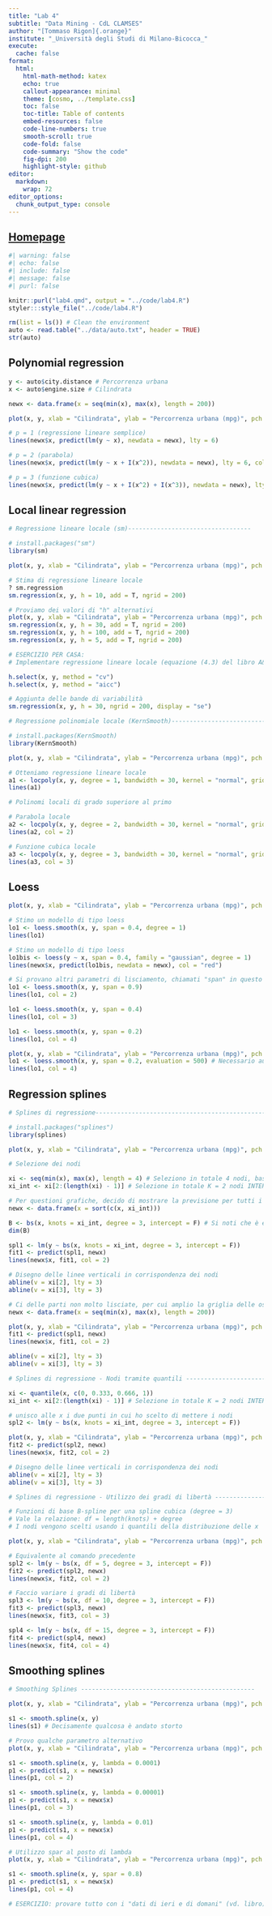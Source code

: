 ```yaml
---
title: "Lab 4"
subtitle: "Data Mining - CdL CLAMSES"
author: "[Tommaso Rigon]{.orange}"
institute: "_Università degli Studi di Milano-Bicocca_"
execute:
  cache: false
format:
  html:
    html-math-method: katex
    echo: true
    callout-appearance: minimal
    theme: [cosmo, ../template.css]
    toc: false
    toc-title: Table of contents
    embed-resources: false
    code-line-numbers: true
    smooth-scroll: true
    code-fold: false
    code-summary: "Show the code"
    fig-dpi: 200
    highlight-style: github
editor: 
  markdown: 
    wrap: 72
editor_options: 
  chunk_output_type: console
---
```


## [Homepage](../index.html)

```r
#| warning: false
#| echo: false
#| include: false
#| message: false
#| purl: false

knitr::purl("lab4.qmd", output = "../code/lab4.R")
styler:::style_file("../code/lab4.R")
```

```r
rm(list = ls()) # Clean the environment
auto <- read.table("../data/auto.txt", header = TRUE)
str(auto)
```

## Polynomial regression

```r
y <- auto$city.distance # Percorrenza urbana
x <- auto$engine.size # Cilindrata

newx <- data.frame(x = seq(min(x), max(x), length = 200))

plot(x, y, xlab = "Cilindrata", ylab = "Percorrenza urbana (mpg)", pch = 16)

# p = 1 (regressione lineare semplice)
lines(newx$x, predict(lm(y ~ x), newdata = newx), lty = 6)

# p = 2 (parabola)
lines(newx$x, predict(lm(y ~ x + I(x^2)), newdata = newx), lty = 6, col = "red")

# p = 3 (funzione cubica)
lines(newx$x, predict(lm(y ~ x + I(x^2) + I(x^3)), newdata = newx), lty = 6, col = "green")
```

## Local linear regression

```r
# Regressione lineare locale (sm)----------------------------------

# install.packages("sm")
library(sm)

plot(x, y, xlab = "Cilindrata", ylab = "Percorrenza urbana (mpg)", pch = 16)

# Stima di regressione lineare locale
? sm.regression
sm.regression(x, y, h = 10, add = T, ngrid = 200)

# Proviamo dei valori di "h" alternativi
plot(x, y, xlab = "Cilindrata", ylab = "Percorrenza urbana (mpg)", pch = 16)
sm.regression(x, y, h = 30, add = T, ngrid = 200)
sm.regression(x, y, h = 100, add = T, ngrid = 200)
sm.regression(x, y, h = 5, add = T, ngrid = 200)

# ESERCIZIO PER CASA:
# Implementare regressione lineare locale (equazione (4.3) del libro A&S) e selezionare il parametro h tramite convalida incrociata. Si noti che nel caso della leave-one-out è possibile adattare equazione (3.4) in questo contesto.

h.select(x, y, method = "cv")
h.select(x, y, method = "aicc")

# Aggiunta delle bande di variabilità
sm.regression(x, y, h = 30, ngrid = 200, display = "se")

# Regressione polinomiale locale (KernSmooth)---------------------------------------

# install.packages(KernSmooth)
library(KernSmooth)

plot(x, y, xlab = "Cilindrata", ylab = "Percorrenza urbana (mpg)", pch = 16)

# Otteniamo regressione lineare locale
a1 <- locpoly(x, y, degree = 1, bandwidth = 30, kernel = "normal", gridsize = 200)
lines(a1)

# Polinomi locali di grado superiore al primo

# Parabola locale
a2 <- locpoly(x, y, degree = 2, bandwidth = 30, kernel = "normal", gridsize = 200)
lines(a2, col = 2)

# Funzione cubica locale
a3 <- locpoly(x, y, degree = 3, bandwidth = 30, kernel = "normal", gridsize = 200)
lines(a3, col = 3)
```

## Loess

```r
plot(x, y, xlab = "Cilindrata", ylab = "Percorrenza urbana (mpg)", pch = 16)

# Stimo un modello di tipo loess
lo1 <- loess.smooth(x, y, span = 0.4, degree = 1)
lines(lo1)

# Stimo un modello di tipo loess
lo1bis <- loess(y ~ x, span = 0.4, family = "gaussian", degree = 1)
lines(newx$x, predict(lo1bis, newdata = newx), col = "red")

# Si provano altri parametri di lisciamento, chiamati "span" in questo contesto
lo1 <- loess.smooth(x, y, span = 0.9)
lines(lo1, col = 2)

lo1 <- loess.smooth(x, y, span = 0.4)
lines(lo1, col = 3)

lo1 <- loess.smooth(x, y, span = 0.2)
lines(lo1, col = 4)

plot(x, y, xlab = "Cilindrata", ylab = "Percorrenza urbana (mpg)", pch = 16)
lo1 <- loess.smooth(x, y, span = 0.2, evaluation = 500) # Necessario aumentare il numero di punti
lines(lo1, col = 4)
```

## Regression splines

```r
# Splines di regressione---------------------------------------------------

# install.packages("splines")
library(splines)

plot(x, y, xlab = "Cilindrata", ylab = "Percorrenza urbana (mpg)", pch = 16)

# Selezione dei nodi

xi <- seq(min(x), max(x), length = 4) # Seleziono in totale 4 nodi, basandomi sui dati
xi_int <- xi[2:(length(xi) - 1)] # Selezione in totale K = 2 nodi INTERNI

# Per questioni grafiche, decido di mostrare la previsione per tutti i valori di + i valori dei nodi interni
newx <- data.frame(x = sort(c(x, xi_int)))

B <- bs(x, knots = xi_int, degree = 3, intercept = F) # Si noti che è esclusa l'intercetta, per un totale di K + 3 componenti
dim(B)

spl1 <- lm(y ~ bs(x, knots = xi_int, degree = 3, intercept = F))
fit1 <- predict(spl1, newx)
lines(newx$x, fit1, col = 2)

# Disegno delle linee verticali in corrispondenza dei nodi
abline(v = xi[2], lty = 3)
abline(v = xi[3], lty = 3)

# Ci delle parti non molto lisciate, per cui amplio la griglia delle osservazioni
newx <- data.frame(x = seq(min(x), max(x), length = 200))

plot(x, y, xlab = "Cilindrata", ylab = "Percorrenza urbana (mpg)", pch = 16)
fit1 <- predict(spl1, newx)
lines(newx$x, fit1, col = 2)

abline(v = xi[2], lty = 3)
abline(v = xi[3], lty = 3)

# Splines di regressione - Nodi tramite quantili ----------------------

xi <- quantile(x, c(0, 0.333, 0.666, 1))
xi_int <- xi[2:(length(xi) - 1)] # Selezione in totale K = 2 nodi INTERNI

# unisco alle x i due punti in cui ho scelto di mettere i nodi
spl2 <- lm(y ~ bs(x, knots = xi_int, degree = 3, intercept = F))

plot(x, y, xlab = "Cilindrata", ylab = "Percorrenza urbana (mpg)", pch = 16)
fit2 <- predict(spl2, newx)
lines(newx$x, fit2, col = 2)

# Disegno delle linee verticali in corrispondenza dei nodi
abline(v = xi[2], lty = 3)
abline(v = xi[3], lty = 3)

# Splines di regressione - Utilizzo dei gradi di libertà ---------------

# Funzioni di base B-spline per una spline cubica (degree = 3)
# Vale la relazione: df = length(knots) + degree
# I nodi vengono scelti usando i quantili della distribuzione delle x

plot(x, y, xlab = "Cilindrata", ylab = "Percorrenza urbana (mpg)", pch = 16)

# Equivalente al comando precedente
spl2 <- lm(y ~ bs(x, df = 5, degree = 3, intercept = F))
fit2 <- predict(spl2, newx)
lines(newx$x, fit2, col = 2)

# Faccio variare i gradi di libertà
spl3 <- lm(y ~ bs(x, df = 10, degree = 3, intercept = F))
fit3 <- predict(spl3, newx)
lines(newx$x, fit3, col = 3)

spl4 <- lm(y ~ bs(x, df = 15, degree = 3, intercept = F))
fit4 <- predict(spl4, newx)
lines(newx$x, fit4, col = 4)
```

## Smoothing splines

```r
# Smoothing Splines ------------------------------------------------

plot(x, y, xlab = "Cilindrata", ylab = "Percorrenza urbana (mpg)", pch = 16)

s1 <- smooth.spline(x, y)
lines(s1) # Decisamente qualcosa è andato storto

# Provo qualche parametro alternativo
plot(x, y, xlab = "Cilindrata", ylab = "Percorrenza urbana (mpg)", pch = 16)

s1 <- smooth.spline(x, y, lambda = 0.0001)
p1 <- predict(s1, x = newx$x)
lines(p1, col = 2)

s1 <- smooth.spline(x, y, lambda = 0.00001)
p1 <- predict(s1, x = newx$x)
lines(p1, col = 3)

s1 <- smooth.spline(x, y, lambda = 0.01)
p1 <- predict(s1, x = newx$x)
lines(p1, col = 4)

# Utilizzo spar al posto di lambda
plot(x, y, xlab = "Cilindrata", ylab = "Percorrenza urbana (mpg)", pch = 16)

s1 <- smooth.spline(x, y, spar = 0.8)
p1 <- predict(s1, x = newx$x)
lines(p1, col = 4)

# ESERCIZIO: provare tutto con i "dati di ieri e di domani" (vd. libro) selezionando il parametro di lisciamento sia tramite convalida incrociata sia tramite insieme di stima e verifica
```

